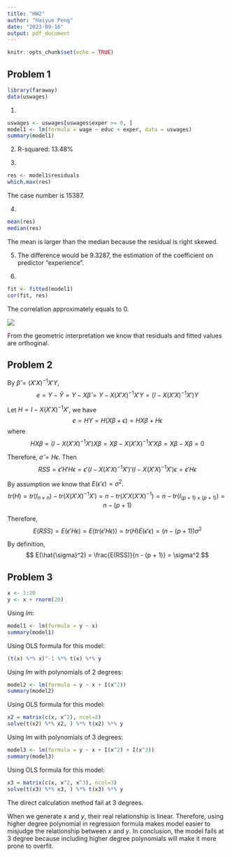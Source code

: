 ```yaml
---
title: "HW2"
author: "Haiyue Peng"
date: "2023-09-16"
output: pdf_document
---
```


```r
knitr::opts_chunk$set(echo = TRUE)
```

## Problem 1

```r
library(faraway)
data(uswages)
```

1. 
```r
uswages <- uswages[uswages$exper >= 0, ]
model1 <- lm(formula = wage ~ educ + exper, data = uswages)
summary(model1)
```
2. R-squared: 13.48%

3. 
```r
res <- model1$residuals
which.max(res)
```
The case number is 15387. 

4. 
```r
mean(res)
median(res)
```
The mean is larger than the median because the residual is right skewed. 

5. The difference would be 9.3287, the estimation of the coefficient on predictor "experience". 

6. 
```r
fit <- fitted(model1)
cor(fit, res)
```
The correlation approximately equals to 0. 

![](1.png)

From the geometric interpretation we know that residuals and fitted values are orthoginal. 

## Problem 2

By $\hat{\beta} = (X'X)^{-1}X'Y$, 
$$
e = Y-\hat{Y} = Y - X\hat{\beta} = Y - X(X'X)^{-1}X'Y = (I - X(X'X)^{-1}X')Y
$$

Let $H = I - X(X'X)^{-1}X'$, we have
$$
e = HY = H(X\beta + \epsilon) = HX\beta + H\epsilon 
$$
where
$$
HX\beta = (I - X(X'X)^{-1}X')X\beta = X\beta - X(X'X)^{-1}X'X\beta = X\beta - X\beta = 0
$$

Therefore, $\hat{\sigma} = H\epsilon$. Then
$$
RSS = \epsilon'H'H\epsilon = \epsilon'(I - X(X'X)^{-1}X')'(I - X(X'X)^{-1}X')\epsilon=\epsilon'H\epsilon
$$

By assumption we know that $E(\epsilon'\epsilon) = \sigma^2$. 
$$
tr(H) = tr(I_{n \times n}) - tr(X(X'X)^{-1}X')  = n - tr(X'X(X'X)^{-1}) = n - tr(I_{(p+1) \times (p+1)}) = n - (p+1)
$$

Therefore,
$$
E(RSS) = E(\epsilon'H\epsilon) = E(tr(\epsilon'H\epsilon)) = tr(H) E(\epsilon'\epsilon) = (n - (p + 1))\sigma^2
$$

By definition, 
$$
E(\hat{\sigma}^2) = \frac{E(RSS)}{n - (p + 1)} = \sigma^2
$$

## Problem 3
```r
x <- 1:20
y <- x + rnorm(20)
```

Using $lm$:
```r
model1 <- lm(formula = y ~ x)
summary(model1)
```

Using OLS formula for this model:
```r
(t(x) %*% x)^-1 %*% t(x) %*% y
```   

Using $lm$ with polynomials of 2 degrees:
```r
model2 <- lm(formula = y ~ x + I(x^2))
summary(model2)
```
Using OLS formula for this model:
```r
x2 = matrix(c(x, x^2), ncol=2)
solve(t(x2) %*% x2, ) %*% t(x2) %*% y
```   

Using $lm$ with polynomials of 3 degrees:
```r
model3 <- lm(formula = y ~ x + I(x^2) + I(x^3))
summary(model3)
```

Using OLS formula for this model:
```r
x3 = matrix(c(x, x^2, x^3), ncol=3)
solve(t(x3) %*% x3, ) %*% t(x3) %*% y
```  

The direct calculation method fail at 3 degrees. 

When we generate $x$ and $y$, their real relationship is linear. Therefore, using higher degree polynomial in regression formula makes model easier to misjudge the relationship between $x$ and $y$. In conclusion, the model fails at 3 degree because including higher degree polynomials will make it more prone to overfit. 